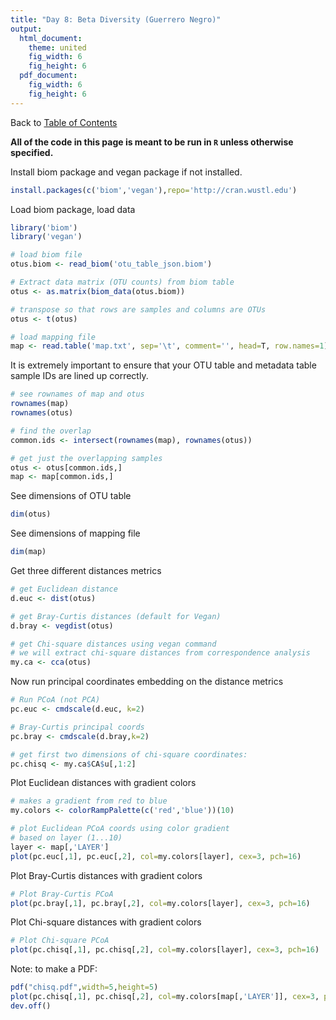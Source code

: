 ```yaml
---
title: "Day 8: Beta Diversity (Guerrero Negro)"
output:
  html_document:
    theme: united
    fig_width: 6
    fig_height: 6
  pdf_document:
    fig_width: 6
    fig_height: 6
---
```

Back to [Table of Contents](../../doc/index.html)  

**All of the code in this page is meant to be run in ```R``` unless otherwise specified.**

Install biom package and vegan package if not installed.
```r
install.packages(c('biom','vegan'),repo='http://cran.wustl.edu')
```

Load biom package, load data
```r
library('biom')
library('vegan')

# load biom file
otus.biom <- read_biom('otu_table_json.biom')

# Extract data matrix (OTU counts) from biom table
otus <- as.matrix(biom_data(otus.biom))

# transpose so that rows are samples and columns are OTUs
otus <- t(otus)

# load mapping file
map <- read.table('map.txt', sep='\t', comment='', head=T, row.names=1)
```

It is extremely important to ensure that your OTU table and metadata table sample IDs are lined up correctly.
```r
# see rownames of map and otus
rownames(map)
rownames(otus)

# find the overlap
common.ids <- intersect(rownames(map), rownames(otus))

# get just the overlapping samples
otus <- otus[common.ids,]
map <- map[common.ids,]
```

See dimensions of OTU table
```r
dim(otus)
```

See dimensions of mapping file
```r
dim(map)
```


Get three different distances metrics
```r

# get Euclidean distance
d.euc <- dist(otus)

# get Bray-Curtis distances (default for Vegan)
d.bray <- vegdist(otus)

# get Chi-square distances using vegan command
# we will extract chi-square distances from correspondence analysis
my.ca <- cca(otus)

```

Now run principal coordinates embedding on the distance metrics
```r

# Run PCoA (not PCA)
pc.euc <- cmdscale(d.euc, k=2)

# Bray-Curtis principal coords
pc.bray <- cmdscale(d.bray,k=2)

# get first two dimensions of chi-square coordinates:
pc.chisq <- my.ca$CA$u[,1:2]
```

Plot Euclidean distances with gradient colors
```r
# makes a gradient from red to blue
my.colors <- colorRampPalette(c('red','blue'))(10)

# plot Euclidean PCoA coords using color gradient
# based on layer (1...10)
layer <- map[,'LAYER']
plot(pc.euc[,1], pc.euc[,2], col=my.colors[layer], cex=3, pch=16)
```

Plot Bray-Curtis distances with gradient colors
```r

# Plot Bray-Curtis PCoA
plot(pc.bray[,1], pc.bray[,2], col=my.colors[layer], cex=3, pch=16)
```

Plot Chi-square distances with gradient colors
```r

# Plot Chi-square PCoA
plot(pc.chisq[,1], pc.chisq[,2], col=my.colors[layer], cex=3, pch=16)
```

Note: to make a PDF:
```r
pdf("chisq.pdf",width=5,height=5)
plot(pc.chisq[,1], pc.chisq[,2], col=my.colors[map[,'LAYER']], cex=3, pch=16)
dev.off()
```


